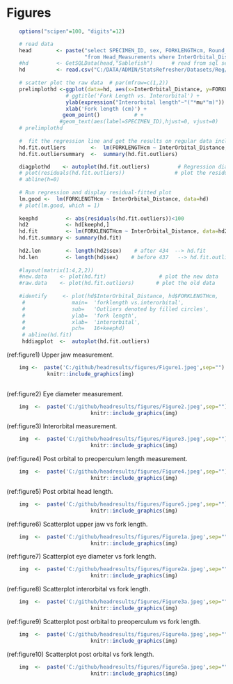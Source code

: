 # Figures
```r
    options("scipen"=100, "digits"=12)

    # read data
    head        <- paste("select SPECIMEN_ID, sex, FORKLENGTHcm, Round_Weightg, InterOrbital_Distance ", 
                         "from Head_Measurements where InterOrbital_Distance is not null ", sep="")
    #hd         <- GetSQLData(head,"Sablefish")      # read from sql server and store in csv
    hd          <- read.csv("C:/DATA/ADMIN/StatsRefresher/Datasets/Reg/Mercury/hd.csv")
    
    # scatter plot the raw data  # par(mfrow=c(1,2))
    prelimplothd <-ggplot(data=hd, aes(x=InterOrbital_Distance, y=FORKLENGTHcm), label=SPECIMEN_ID) +
                   # ggtitle('Fork Length vs. Interorbital') +
                   ylab(expression("Interorbital length"~"("*mu*"m)")) + 
                   xlab('Fork length (cm)') +
                  geom_point()           # +
                 #geom_text(aes(label=SPECIMEN_ID),hjust=0, vjust=0)
    # prelimplothd  
    
    #  fit the regression line and get the results on regular data including outliers(hd)
    hd.fit.outliers        <-  lm(FORKLENGTHcm ~ InterOrbital_Distance, data=hd)
    hd.fit.outliersummary  <-  summary(hd.fit.outliers)

    diagplothd    <- autoplot(hd.fit.outliers)         # Regression diagnostic plots
    # plot(residuals(hd.fit.outliers))                # plot the residuals
    # abline(h=0)
    
    # Run regression and display residual-fitted plot
    lm.good <-  lm(FORKLENGTHcm ~ InterOrbital_Distance, data=hd)
    # plot(lm.good, which = 1) 
    
    keephd         <- abs(residuals(hd.fit.outliers))<100
    hd2            <- hd[keephd,]
    hd.fit         <- lm(FORKLENGTHcm ~ InterOrbital_Distance, data=hd2)
    hd.fit.summary <- summary(hd.fit)
    
    hd2.len        <- length(hd2$sex)    # after 434  --> hd.fit
    hd.len         <- length(hd$sex)    # before 437   --> hd.fit.outliers
    
    #layout(matrix(1:4,2,2))
    #new.data    <- plot(hd.fit)                 # plot the new data
    #raw.data    <- plot(hd.fit.outliers)       # plot the old data
    
    #identify     <- plot(hd$InterOrbital_Distance, hd$FORKLENGTHcm,
     #               main=  'forklength vs.interorbital',
     #               sub=   'Outliers denoted by filled circles',
     #               ylab=  'fork length',
     #               xlab=  'interorbital',
     #               pch=   16+keephd)
     # abline(hd.fit)
     hddiagplot  <-  autoplot(hd.fit.outliers)

```

(ref:figure1) Upper jaw measurement.

```r

    img <-  paste('C:/github/headresults/figures/Figure1.jpeg',sep="")   # -- retrieve png 
             knitr::include_graphics(img)
    
```

(ref:figure2) Eye diameter measurement.

```r

    img  <-  paste('C:/github/headresults/figures/Figure2.jpeg',sep="")   # -- retrieve png 
                           knitr::include_graphics(img)
```

(ref:figure3) Interorbital measurement.

```r

    img  <-  paste('C:/github/headresults/figures/Figure3.jpeg',sep="")   # -- retrieve png 
                           knitr::include_graphics(img)
```

(ref:figure4) Post orbital to preoperculum length measurement.

```r

    img  <-  paste('C:/github/headresults/figures/Figure4.jpeg',sep="")   # -- retrieve png 
                           knitr::include_graphics(img)
```

(ref:figure5) Post orbital head length. 

```r

    img  <-  paste('C:/github/headresults/figures/Figure5.jpeg',sep="")   # -- retrieve png 
                           knitr::include_graphics(img)
```

(ref:figure6) Scatterplot upper jaw vs fork length.

```r

    img  <-  paste('C:/github/headresults/figures/Figure1a.jpeg',sep="")   # -- retrieve png 
                           knitr::include_graphics(img)
```

(ref:figure7) Scatterplot eye diameter vs fork length.

```r

    img  <-  paste('C:/github/headresults/figures/Figure2a.jpeg',sep="")   # -- retrieve png 
                           knitr::include_graphics(img)
```

(ref:figure8) Scatterplot interorbital vs fork length.

```r

    img  <-  paste('C:/github/headresults/figures/Figure3a.jpeg',sep="")   # -- retrieve png 
                           knitr::include_graphics(img)
```

(ref:figure9) Scatterplot post orbital to preoperculum  vs fork length.

```r

    img  <-  paste('C:/github/headresults/figures/Figure4a.jpeg',sep="")   # -- retrieve png 
                           knitr::include_graphics(img)
```

(ref:figure10) Scatterplot post orbital vs fork length.

```r

    img  <-  paste('C:/github/headresults/figures/Figure5a.jpeg',sep="")   # -- retrieve png 
                           knitr::include_graphics(img)
```


